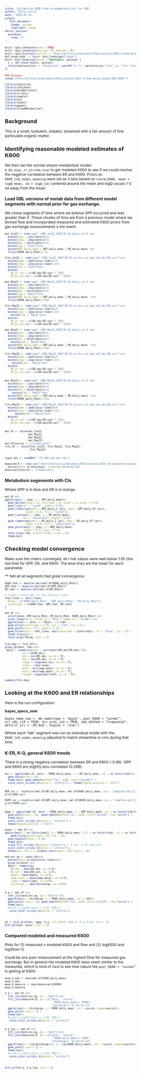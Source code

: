```yaml
---
title: 'Estimating K600 from streammetabolizer for GBU'
author: "Kelly Loria"
date: "2025-01-31"
output:
   html_document:
    theme: united
    highlight: tango
editor_options: 
  markdown: 
    wrap: 72
---
```


```{=html}
<style type="text/css">
body, td {font-size: 12px;}
code.r{font-size: 8px;}
pre {font-size: 10px}
</style>
```

```r
knitr::opts_chunk$set(echo = TRUE)
knitr::opts_chunk$set(warning = F, message = F)
knitr::opts_knit$set(root.dir = '/Users/kellyloria/Documents/Publications/2024_stream_metab_output/GBU_k600/')
def.chunk.hook  <- knitr::knit_hooks$get("chunk")
knitr::knit_hooks$set(chunk = function(x, options) {
  x <- def.chunk.hook(x, options)
  ifelse(options$size != "normalsize", paste0("\n \\", options$size,"\n\n", x, "\n\n \\normalsize"), x)
})

```

```r
### Packages
setwd("/Users/kellyloria/Documents/Publications/2024_stream_metab_output/GBU_k600/")

library(tidyverse)
library(lubridate)
library(dataRetrieval)
library(viridis)
library(cowplot)
library(zoo)
library(readxl)
library(ggpubr)
library(streamMetabolizer)
```
## Background
This is a small, turbulent, shaded, streamed with a fair amount of fine particulate organic matter. 

## Identifying reasonable modeled estimates of K600
We then ran the normal stream metabolizer model: `b_Kb_oipi_tr_plrckm.stan` to get modeled K600 to see if we could resolve the negative correlation between ER and K600.
Priors on `K600_lnQ_nodes_meanlog` were set as 5 bins based on `rnorm(1000, mean = logQ_mean, sd = logQ_sd)` centered around the mean and logQ va;ues 1-2 sd away from the mean. 

### Load GBL versions of metab data from different model segments with normal prior for gas exchange. 
We chose segments of time where we believe GPP occurred and was greater than 0. 
These chunks of time are from a previous model where we binned flow and incorporated measured and estimated K600 priors from gas exchange measurements a the reach. 

```r
met.Jun21 <- read_csv("./GBU_Jun21_2025-02-01_daily.csv") %>%
  mutate(year = year(date))%>%
  mutate(jday = yday(date))%>%
  mutate(mon = month(date))%>%
  mutate(lab = "Jun21")%>%
  mutate(NEP_daily_mean = GPP_daily_mean + ER_daily_mean) %>%
  filter(K600_daily_Rhat<1.1)

fits.Jun21 <- read_csv("./GBU_Jun21_2025-02-01_errors.csv_mod_and_obs_DO.csv") %>%
  mutate(week = week(solar.time))%>%
  mutate(jday = yday(solar.time)) %>%
  mutate(lab = "Jun21")%>%
  mutate(
    DO_pr_sat = c((DO.obs/DO.sat) * 100), 
    DO_pr_sat_mod = c((DO.mod/DO.sat) * 100))

met.May21 <- read_csv("./GBU_May21_2025-02-01_daily.csv") %>%
  mutate(year = year(date))%>%
  mutate(jday = yday(date))%>%
  mutate(mon = month(date))%>%
  mutate(lab = "May21")%>%
  mutate(NEP_daily_mean = GPP_daily_mean + ER_daily_mean)  %>%
  filter(K600_daily_Rhat<1.05)

fits.May21 <- read_csv("./GBU_May21_2025-02-01_errors.csv_mod_and_obs_DO.csv") %>%
  mutate(week = week(solar.time))%>%
  mutate(jday = yday(solar.time)) %>%
    mutate(lab = "May21")%>%
  mutate(
    DO_pr_sat = c((DO.obs/DO.sat) * 100), 
    DO_pr_sat_mod = c((DO.mod/DO.sat) * 100)) 

met.May22 <- read_csv("./GBU_May22_2025-02-01_daily.csv") %>%
  mutate(year = year(date))%>%
  mutate(jday = yday(date))%>%
  mutate(mon = month(date))%>%
    mutate(lab = "May22")%>%
  mutate(NEP_daily_mean = GPP_daily_mean + ER_daily_mean)  %>%
  filter(K600_daily_Rhat<1.05)

fits.May22 <- read_csv("./GBU_May22_2025-02-01_errors.csv_mod_and_obs_DO.csv") %>%
  mutate(week = week(solar.time))%>%
  mutate(jday = yday(solar.time)) %>%
     mutate(lab = "May22")%>%
  mutate(
    DO_pr_sat = c((DO.obs/DO.sat) * 100), 
    DO_pr_sat_mod = c((DO.mod/DO.sat) * 100))


met.May23 <- read_csv("./GBU_May23_2025-02-01_daily.csv") %>%
  mutate(year = year(date))%>%
  mutate(jday = yday(date))%>%
  mutate(mon = month(date))%>%
     mutate(lab = "May23")%>%
  mutate(NEP_daily_mean = GPP_daily_mean + ER_daily_mean)  %>%
  filter(K600_daily_Rhat<1.05)

fits.May23 <- read_csv("./GBU_May23_2025-02-01_errors.csv_mod_and_obs_DO.csv") %>%
  mutate(week = week(solar.time))%>%
  mutate(jday = yday(solar.time)) %>%
       mutate(lab = "May23")%>%
  mutate(
    DO_pr_sat = c((DO.obs/DO.sat) * 100),
    DO_pr_sat_mod = c((DO.mod/DO.sat) * 100)) 


met.df <- rbind(met.Jun21, 
                met.May21, 
                met.May22,
                met.May23)
met.df$source <- ("normal_mod")
fits.df <- rbind(fits.Jun21, fits.May21, fits.May22,
                 fits.May23)


input_dat <- readRDS("./25_GBU_mod_dat.rds") 

measured_K <- read.csv("/Users/kellyloria/Documents/Publications/2024_stream_metab_output/GBL_k600/ArN_NEON_K_GBL_notpooled_241204.csv")%>%
  mutate(date= as.Date(date, format=c("%m/%d/%y"))) 
measured_K$source <- ("measured")

```

### Metabolism segements  with CIs
Where GPP is in blue and ER is in orange.
```r
met.df %>% 
ggplot(aes(x = jday, y = GPP_daily_mean))+
  geom_abline(slope = 0, intercept = 0, width = 1, alpha = 0.6)+
  geom_line(col = "cyan4", alpha = 0.8)+
  geom_ribbon(aes(ymin = GPP_daily_2.5pct, ymax = GPP_daily_97.5pct), 
              alpha = 0.4, fill = "cyan4")+
  geom_line(aes(x = jday, y = ER_daily_mean),
            col = "chocolate3", alpha = 0.8)+
  geom_ribbon(aes(ymin = ER_daily_2.5pct, ymax = ER_daily_97.5pct), 
              alpha = 0.4, fill = "chocolate3")+ 
  geom_point(aes(x = jday, y = NEP_daily_mean),
             alpha = 0.5, size = 0.2)+
  facet_wrap(~lab, scales="free", nrow = 4)+
  theme_bw()
```

## Checking model convergence
Make sure the chains converged; all r-hat values were well below 1.05 (the red line)
for GPP, ER, and K600. 
The blue lines are the mean for each parameter. 

** Not all all segments had great convergence. 

```r
k600.rhat <- mean(na.omit(met.df$K600_daily_Rhat))
GPP.rhat <- mean(na.omit(met.df$GPP_Rhat))
ER.rhat <- mean(na.omit(met.df$ER_Rhat))

# Create a dataframe for the vertical lines
rhat_lines <- data.frame(
  Param = c("K600_daily_Rhat", "GPP_daily_Rhat", "ER_daily_Rhat"),
  yintercept = c(k600.rhat, GPP.rhat, ER.rhat)
)

met.df %>%
  select(date, GPP_daily_Rhat, ER_daily_Rhat, K600_daily_Rhat) %>%
  pivot_longer(2:4, values_to = "Rhat", names_to = "Param") %>%
  ggplot(aes(x = date, y = Rhat), col=lab) +
  geom_hline(yintercept = 1.05, col = "red", lty = 2) + 
  geom_point(size = 0.5, alpha = 0.5) +
  geom_hline(data = rhat_lines, aes(yintercept = yintercept), col = "blue", lty = 2) + 
  theme_classic() +
  facet_wrap(~Param, ncol = 3)
```



```r
fits.day <- fits.df%>% 
group_by(date, lab) %>%
 dplyr:: summarize(rmse = sqrt(mean((DO.mod-DO.obs)^2)),
            sd = sd(DO.obs),
            min = min(DO.obs, na.rm = T),
            max = max(DO.obs, na.rm = T),
            range = range(max-min, na.rm = T),
            nrmse = rmse/range,
            minT = min(temp.water, na.rm = T),
            maxT = max(temp.water, na.rm = T),
            rangeT= range(maxT-minT, na.rm = T))

summary(fits.day)
```

## Looking at the K600 and ER relationships

Here is the run configuration:

**bayes_specs_new**  

`bayes_name_new <- mm_name(type = 'bayes', pool_K600 = "normal", err_obs_iid = TRUE, err_proc_iid = TRUE, ode_method = "trapezoid", deficit_src = 'DO_mod', engine = 'stan')`

 Where each "lab" segment was run as individual model with the `K600_lnQ_nodes_meanlog` adjusted to match streamline in cms during that time. 

### K-ER, K-Q, general K600 trends
There is a strong negative correlation between ER and K600 (-0.96). 
GPP and K600 are slightly less correlated (0.288).

```r

ker <- ggplot(met.df, aes(x = K600_daily_mean, y = ER_daily_mean, col = as.factor(lab)))+
  geom_point(size = 2)+
  theme_bw()+ geom_smooth(method="lm", se=F, color="grey50") +
  scale_color_viridis_d(option = "inferno") +  theme(legend.position = "null")


KER_cor <- round(cor(met.df$ER_daily_mean, met.df$K600_daily_mean, use = "complete.obs"),3)
print(KER_cor)

KGPP_cor <-round(cor(met.df$GPP_daily_mean, met.df$K600_daily_mean, use = "complete.obs"),3)
print(KGPP_cor)


kgpp <- ggplot(met.df, aes(y = K600_daily_mean, x = GPP_daily_mean, col = as.factor(lab)))+
  geom_point(size = 2)+  geom_smooth(method="lm", se=F, color="grey50", lty="dashed") +
  theme_bw()+
  scale_color_viridis_d(option = "inferno") +
  theme(legend.position = "null")

kyear <- met.df %>%
ggplot(aes(x = as.factor(year), y = K600_daily_mean, fill = as.factor(lab), col = as.factor(lab)))+
    geom_hline(yintercept = 10, lty = 2)+
  geom_boxplot(alpha = 0.8)+
  theme_bw()+
  scale_fill_viridis_d(option ="inferno") +  # Use _d for discrete
  scale_color_viridis_d(option = "inferno") +
  theme(axis.text.x = element_text(angle = 90, hjust = 1))

mod.env.ag <- input_dat%>%
  mutate(date= as.Date(solar.time))%>%
  group_by(date) %>%
  dplyr:: summarise(
    DO.obs = mean(DO.obs, na.rm=T),
    DO.sat = mean(DO.sat, na.rm=T),
    depth = mean(depth, na.rm=T),
    temp.water = mean(temp.water, na.rm=T),
    light = mean(light, na.rm=T),
    discharge =  mean(discharge, na.rm=T))


k.q <- met.df %>%
  left_join(mod.env.ag, by = "date") %>%
  ggplot(aes(x = discharge, y = K600_daily_mean, col = lab))+
  geom_point( size = 2)+ geom_smooth(method="lm", se=F, color="grey50", lty="dashed") +
  theme_bw()+
  #scale_x_log10(limits = c(20, 800))+
   scale_color_viridis_d(option = "inferno") 



p1 <- plot_grid(ker, kgpp, k.q, rel_widths =c(0.3, 0.3, 0.4), ncol = 3)
plot_grid(p1, kyear, ncol = 1)

```

### Compared modeled and measured K600

Plots for (1) measured v modeled K600 and flow and (2) logK600 and log(flow+1).

Could be one poor measurement at the highest flow for measured gas exchange.
But in general the modeled K600 does seem similar to the measured, which is kind of nice to see how robust the `pool_K600 = "normal"` is getting at K600.

```r

mean_k_mod <- mean(met.df$K600_daily_mean)
mean_k_mod
mean_k_measure <- mean(measured_K$K600)
mean_k_measure

k.q <- met.df %>%
  left_join(mod.env.ag, by = "date") %>%
  full_join(measured_K, by = c("date", "source",
                                 "K600_daily_mean"= "K600",
                                "discharge"= "Q_cms")) %>%
  ggplot(aes(x = discharge, y = K600_daily_mean, col = source, shape=source))+
  geom_point( size = 2) +
  theme_bw()+
  #scale_x_log10(limits = c(20, 800))+
   scale_color_viridis_d(option = "viridis") 


k.q_log <- met.df %>%
  left_join(mod.env.ag, by = "date") %>%
  full_join(measured_K, by = c("date", "source",
                                 "K600_daily_mean"= "K600",
                                "discharge"= "Q_cms")) %>%
  ggplot(aes(x = log(discharge+1), y = log(K600_daily_mean), col = source, shape=source))+
  geom_point( size = 2) +
  theme_bw()+
  #scale_x_log10(limits = c(20, 800))+
   scale_color_viridis_d(option = "viridis") 



plot_grid(k.q, k.q_log, ncol = 2)

```

